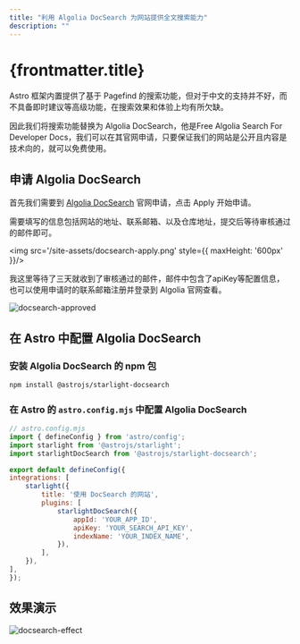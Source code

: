 ```yaml
---
title: "利用 Algolia DocSearch 为网站提供全文搜索能力"
description: ""
---
```


# {frontmatter.title}


Astro 框架内置提供了基于 Pagefind 的搜索功能，但对于中文的支持并不好，而不具备即时建议等高级功能，在搜索效果和体验上均有所欠缺。

因此我们将搜索功能替换为 Algolia DocSearch，他是Free Algolia Search For Developer Docs，我们可以在其官网申请，只要保证我们的网站是公开且内容是技术向的，就可以免费使用。

## 申请 Algolia DocSearch

首先我们需要到 [Algolia DocSearch](https://docsearch.algolia.com/) 官网申请，点击 Apply 开始申请。

需要填写的信息包括网站的地址、联系邮箱、以及仓库地址，提交后等待审核通过的邮件即可。

<img src='/site-assets/docsearch-apply.png' style={{ maxHeight: '600px' }}/>

我这里等待了三天就收到了审核通过的邮件，邮件中包含了apiKey等配置信息，也可以使用申请时的联系邮箱注册并登录到 Algolia 官网查看。

![docsearch-approved](/site-assets/docsearch-approved.png)

## 在 Astro 中配置 Algolia DocSearch

<Steps>

### 安装 Algolia DocSearch 的 npm 包

```bash
npm install @astrojs/starlight-docsearch
```

### 在 Astro 的 `astro.config.mjs` 中配置 Algolia DocSearch

```js ins={4,10-16}
// astro.config.mjs
import { defineConfig } from 'astro/config';
import starlight from '@astrojs/starlight';
import starlightDocSearch from '@astrojs/starlight-docsearch';

export default defineConfig({
integrations: [
    starlight({
        title: '使用 DocSearch 的网站',
        plugins: [
            starlightDocSearch({
                appId: 'YOUR_APP_ID',
                apiKey: 'YOUR_SEARCH_API_KEY',
                indexName: 'YOUR_INDEX_NAME',
            }),
        ],
    }),
],
});
```

</Steps>

## 效果演示

![docsearch-effect](/site-assets/docsearch-effect.png)
